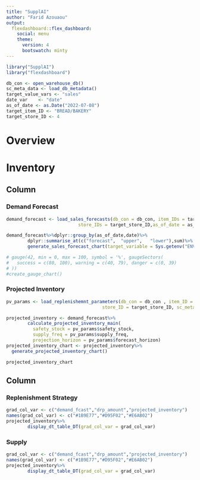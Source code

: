 ```yaml
---
title: "SupplAI"
author: "Farid Azouaou"
output: 
  flexdashboard::flex_dashboard:
    social: menu
    theme: 
      version: 4
      bootswatch: minty
---
```


```r
library("SupplAI")
library("flexdashboard")

db_con <- open_warehouse_db()
sc_meta_data <- load_db_metadata()
target_value_vars <- "sales"
date_var    <- "date"
as_of_date <- as.Date("2022-07-08")
target_item_ID <- "BREAD/BAKERY"
target_store_ID <- 4

```


Overview
=====================================

Inventory
=====================================  

## Column {data-width="500"}

### Demand Forecast

```r
demand_forecast <- load_sales_forecasts(db_con = db_con, item_IDs = target_item_ID, 
                           store_IDs = target_store_ID,as_of_date = as_of_date,sc_meta_data = sc_meta_data, date_freq = NULL, fcast_horizon =  20)

demand_forecast%>%dplyr::group_by(as_of_date,date)%>%
        dplyr::summarise_at(c("forecast",  "upper",   "lower"),sum)%>%
        generate_sales_forecast_chart(target_variable = Sys.getenv("ENV_MONGODB_API_KEY1"))
```

```r

# gauge(42, min = 0, max = 100, symbol = '%', gaugeSectors(
#   success = c(80, 100), warning = c(40, 79), danger = c(0, 39)
# ))
#create_gauge_chart()

```

### Projected Inventory

```r
pv_params <- load_replenishemnt_parameters(db_con = db_con , item_ID = target_item_ID,
                                    store_ID = target_store_ID, sc_meta_data = sc_meta_data)

projected_inventory <- demand_forecast%>%
        calculate_projected_inventory_main(
          safety_stock = pv_params$safety_stock, 
          supply_freq = pv_params$supply_freq,
          projection_horizon = pv_params$forecast_horizon)
projected_inventory_chart <- projected_inventory%>%
  generate_projected_inventory_chart()

projected_inventory_chart

```


## Column {.tabset data-width="500"}


### Replenishment Strategy

```r

grad_col_var <- c("demand_fcast","drp_amount","projected_inventory")
names(grad_col_var) <- c("#1B9E77","#D95F02","#E6AB02")
projected_inventory%>%
        display_dt_table_DT(grad_col_var = grad_col_var)
```

### Supply 

```r

grad_col_var <- c("demand_fcast","drp_amount","projected_inventory")
names(grad_col_var) <- c("#1B9E77","#D95F02","#E6AB02")
projected_inventory%>%
        display_dt_table_DT(grad_col_var = grad_col_var)
```

